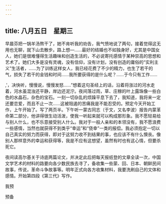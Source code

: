 ```yaml
---
---
---
```

title: 八月五日　星期三
---




早晨芬把一锅羊汤熬干了，她不肯听我的劝告，我气愤地说了两句，接着觉得这无用也无聊，就下山去散步。路上想―……最好的结婚也不如独身好，尤其是中国女人，她们是很难懂得生活趣味和创造生活的，不必说寄托感情于某种崇高的思想和艺术了。她们大多是没有灵魂，没有信仰，没有计划，没有创造的庸俗的“实利主义”生活者，……为了训练这样女人，我已经花费了不少的精力，也生了若干的气，损失了若干的金钱和时间……我所要获得的是什么呢？……于今只有工作……

,'，决快听，慢慢说，慢慢发怒……”想着这句圣经上的话，沿着将涨过的河水走着，河水虽混浊还平静，岸边还泥泞。夜间落过雨，草、庄稼的叶上露珠像一些白色的水晶石，杂色的宝石。一刻一切杂乱的烦躁平息下去了，我知道，我将来一定还要恋爱，而且不止一次……这被阻遏的苦痛我是不能忍受的。预定今天开始工作，上午开始了。写了两页半。下午听一蒙古同志（于文，又名李波）报告内蒙革命第二部分，他讲得很生动活泼，使我一听起来就可以构成那形象。我不愿轻易给与别人什么，也不乐意接受别人什么。我对于一般人亲和的本领没有，我不愿浪费一些感情，当然也就获得不到类乎“幸运”和“侥幸”一类的报偿。我必须抱定一切以自己真实的努力而获得，即对于这努力收不到结果的事，也应该不有什么懊丧。像别人那样意外的幸运和获得等，我是不应有这想望，虽然有时也有这心情，但要杀死它。

夜间读高尔基关于诗底两篇论文，并决定此后把每天报纸登的文章全读一次，中国文学艺术的材料的路要向各少数民族去寻了，备收集一些蒙、回、日本、朝鲜民间故事，传说，革命斗争故事等。明年正式向各方收集材料，我要洗刷自己的文体和感情。开始第四段《第三代》写作。

我预

预备
